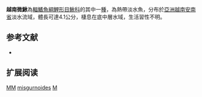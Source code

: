 {{Speciesbox 
| taxon = Microcobitis misgurnoides
| status = DD
| status_system = IUCN3.1
| authority =  [[Rendahl|Rendahl]], 1944
| synonyms = *''Cobitis misgurnoides,Rendahl, 1944 ''
}}
'''越南微鰍'''為[[輻鰭魚綱|輻鰭魚綱]][[鯉形目|鯉形目]][[鰍科|鰍科]]的其中一[[種|種]]，為熱帶淡水魚，分布於[[亞洲|亞洲]][[越南|越南]][[安南省|安南省]]淡水流域，體長可達4.1公分，棲息在底中層水域，生活習性不明。

==参考文献==
{{refbegin}}
*{{FishBase_species|genus=Microcobitis|species=misgurnoides  |year=2014|month=2}}
{{refend}}

== 扩展阅读 ==
{{refbegin}}
{{wikispecies-inline|Microcobitis misgurnoides|越南微鰍}}
{{refend}}
{{Taxonbar|from=Q6408414}}

[[Category:IUCN红色名录数据缺乏物种|MM]]
[[Category:微鰍屬|misgurnoides]]
[[Category:1944年描述的魚類|M]]

{{魚類小作品}}